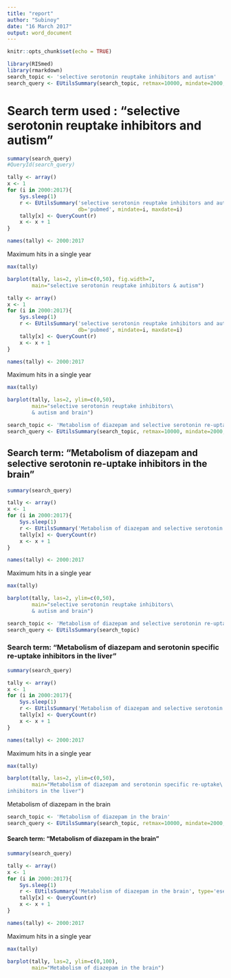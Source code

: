```yaml
---
title: "report"
author: "Subinoy"
date: "16 March 2017"
output: word_document
---
```


```r
knitr::opts_chunk$set(echo = TRUE)
```



```r

library(RISmed)
library(rmarkdown)
search_topic <- 'selective serotonin reuptake inhibitors and autism'
search_query <- EUtilsSummary(search_topic, retmax=10000, mindate=2000,maxdate=2017)
```

# Search term used : "selective serotonin reuptake inhibitors and autism"
```r
summary(search_query)
#QueryId(search_query)
```

```r
tally <- array()
x <- 1
for (i in 2000:2017){
    Sys.sleep(1)
    r <- EUtilsSummary('selective serotonin reuptake inhibitors and autism', type='esearch',
                       db='pubmed', mindate=i, maxdate=i)
    tally[x] <- QueryCount(r)
    x <- x + 1
}

names(tally) <- 2000:2017
```

Maximum hits in a single year
```r
max(tally)

barplot(tally, las=2, ylim=c(0,50), fig.width=7,
        main="selective serotonin reuptake inhibitors & autism")
```


```r
tally <- array()
x <- 1
for (i in 2000:2017){
    Sys.sleep(1)
    r <- EUtilsSummary('selective serotonin reuptake inhibitors and autism and brain', type='esearch',
                       db='pubmed', mindate=i, maxdate=i)
    tally[x] <- QueryCount(r)
    x <- x + 1
}

names(tally) <- 2000:2017
```

Maximum hits in a single year
```r
max(tally)

barplot(tally, las=2, ylim=c(0,50), 
        main="selective serotonin reuptake inhibitors\
        & autism and brain")
```

```r

search_topic <- 'Metabolism of diazepam and selective serotonin re-uptake inhibitors in the brain'
search_query <- EUtilsSummary(search_topic, retmax=10000, mindate=2000,maxdate=2017)
```
## Search term: "Metabolism of diazepam and selective serotonin re-uptake inhibitors in the brain"
```r
summary(search_query)
```
```r
tally <- array()
x <- 1
for (i in 2000:2017){
    Sys.sleep(1)
    r <- EUtilsSummary('Metabolism of diazepam and selective serotonin re-uptake inhibitors in the brain', type='esearch',db='pubmed', mindate=i, maxdate=i)
    tally[x] <- QueryCount(r)
    x <- x + 1
}

names(tally) <- 2000:2017
```
Maximum hits in a single year
```r
max(tally)

barplot(tally, las=2, ylim=c(0,50), 
        main="selective serotonin reuptake inhibitors\
        & autism and brain")
```


```r
search_topic <- 'Metabolism of diazepam and selective serotonin re-uptake inhibitors in the liver'
search_query <- EUtilsSummary(search_topic)
```

### Search term: "Metabolism of diazepam and serotonin specific re-uptake inhibitors in the liver"
```r
summary(search_query)
```

```r
tally <- array()
x <- 1
for (i in 2000:2017){
    Sys.sleep(1)
    r <- EUtilsSummary('Metabolism of diazepam and selective serotonin re-uptake inhibitors in the liver', type='esearch',db='pubmed', mindate=i, maxdate=i)
    tally[x] <- QueryCount(r)
    x <- x + 1
}

names(tally) <- 2000:2017
```
Maximum hits in a single year
```r
max(tally)

barplot(tally, las=2, ylim=c(0,50), 
        main="Metabolism of diazepam and serotonin specific re-uptake\
inhibitors in the liver")
```


Metabolism of diazepam in the brain

```r
search_topic <- 'Metabolism of diazepam in the brain'
search_query <- EUtilsSummary(search_topic, retmax=10000, mindate=2000,maxdate=2017)
```

#### Search term: "Metabolism of diazepam in the brain"
```r
summary(search_query)
```

```r
tally <- array()
x <- 1
for (i in 2000:2017){
    Sys.sleep(1)
    r <- EUtilsSummary('Metabolism of diazepam in the brain', type='esearch',db='pubmed', mindate=i, maxdate=i)
    tally[x] <- QueryCount(r)
    x <- x + 1
}

names(tally) <- 2000:2017
```
Maximum hits in a single year
```r
max(tally)

barplot(tally, las=2, ylim=c(0,100), 
        main="Metabolism of diazepam in the brain")
```
